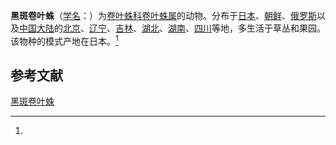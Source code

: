 {{Speciesbox
| name = 黑斑卷叶蛛
| status = 
| status_system = 
| image = 
| genus = Dictyna
| species = foliicola
| authority = (Bose. et Str., 1906)<ref name='id14039'>{{cite web| url =http://www.bioinfo.cn/db05/BjdwSpecies.php?action=view&id=14039| title =黑斑卷叶蛛| work =《中国动物物种编目数据库》| publisher =中国科学院微生物研究所| author =中国科学院动物研究所| accessdate =2009-04-28| deadurl =yes| archiveurl =https://web.archive.org/web/20160305053119/http://www.bioinfo.cn/db05/BjdwSpecies.php?action=view&id=14039| archivedate =2016-03-05}}</ref>
}}

'''黑斑卷叶蛛'''（[[学名|学名]]：{{lang|la|''Dictyna foliicola''}}）为[[卷叶蛛科|卷叶蛛科]][[卷叶蛛属|卷叶蛛属]]的动物。分布于[[日本|日本]]、[[朝鲜|朝鲜]]、[[俄罗斯|俄罗斯]]以及[[中国大陆|中国大陆]]的[[北京|北京]]、[[辽宁|辽宁]]、[[吉林|吉林]]、[[湖北|湖北]]、[[湖南|湖南]]、[[四川|四川]]等地，多生活于草丛和果园。该物种的模式产地在日本。<ref name='id14039'/>

== 参考文献 ==
{{reflist}}

{{Wikispecies|Dictyna foliicola}}
{{Taxonbar|from=Q2038403}}

[[Category:卷叶蛛属|黑斑卷叶蛛]]


{{蜘蛛小作品}}